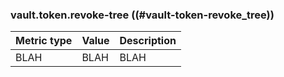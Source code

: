 ### vault.token.revoke-tree ((#vault-token-revoke_tree))

Metric type | Value | Description
----------- | ----- | -----------
BLAH     | BLAH    | BLAH